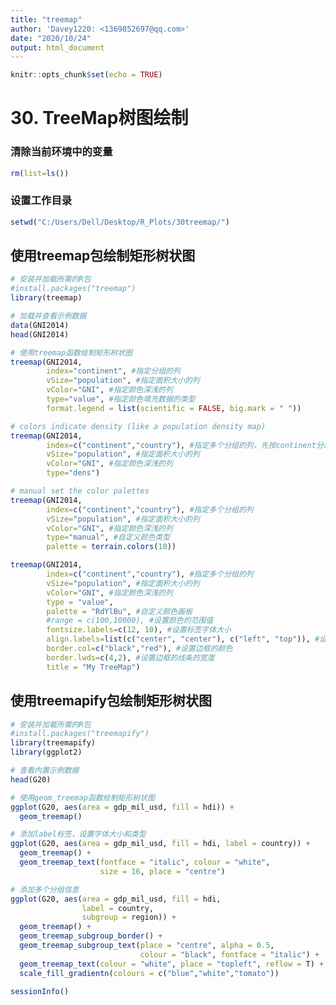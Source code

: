 ---
title: "treemap"
author: 'Davey1220: <1369852697@qq.com>'
date: "2020/10/24"
output: html_document
---

```{r setup, include=FALSE}
knitr::opts_chunk$set(echo = TRUE)
```

# 30. TreeMap树图绘制

### 清除当前环境中的变量
```{r}
rm(list=ls())
```

### 设置工作目录
```{r}
setwd("C:/Users/Dell/Desktop/R_Plots/30treemap/")
```

## 使用treemap包绘制矩形树状图
```{r}
# 安装并加载所需的R包
#install.packages("treemap")
library(treemap)

# 加载并查看示例数据
data(GNI2014)
head(GNI2014)

# 使用treemap函数绘制矩形树状图
treemap(GNI2014,
        index="continent", #指定分组的列
        vSize="population", #指定面积大小的列
        vColor="GNI", #指定颜色深浅的列
        type="value", #指定颜色填充数据的类型
        format.legend = list(scientific = FALSE, big.mark = " "))

# colors indicate density (like a population density map)
treemap(GNI2014,
        index=c("continent","country"), #指定多个分组的列，先按continent分组，再按country分组
        vSize="population", #指定面积大小的列
        vColor="GNI", #指定颜色深浅的列
        type="dens")

# manual set the color palettes
treemap(GNI2014,
        index=c("continent","country"), #指定多个分组的列
        vSize="population", #指定面积大小的列
        vColor="GNI", #指定颜色深浅的列
        type="manual", #自定义颜色类型
        palette = terrain.colors(10))

treemap(GNI2014,
        index=c("continent","country"), #指定多个分组的列
        vSize="population", #指定面积大小的列
        vColor="GNI", #指定颜色深浅的列
        type = "value",
        palette = "RdYlBu", #自定义颜色画板
        #range = c(100,10000), #设置颜色的范围值
        fontsize.labels=c(12, 10), #设置标签字体大小
        align.labels=list(c("center", "center"), c("left", "top")), #设置标签对齐的方式
        border.col=c("black","red"), #设置边框的颜色  
        border.lwds=c(4,2), #设置边框的线条的宽度
        title = "My TreeMap")
```

## 使用treemapify包绘制矩形树状图
```{r}
# 安装并加载所需的R包
#install.packages("treemapify")
library(treemapify)
library(ggplot2)

# 查看内置示例数据
head(G20)

# 使用geom_treemap函数绘制矩形树状图
ggplot(G20, aes(area = gdp_mil_usd, fill = hdi)) +
  geom_treemap()

# 添加label标签，设置字体大小和类型
ggplot(G20, aes(area = gdp_mil_usd, fill = hdi, label = country)) +
  geom_treemap() +
  geom_treemap_text(fontface = "italic", colour = "white", 
                    size = 16, place = "centre")

# 添加多个分组信息
ggplot(G20, aes(area = gdp_mil_usd, fill = hdi,
                label = country,
                subgroup = region)) +
  geom_treemap() +
  geom_treemap_subgroup_border() +
  geom_treemap_subgroup_text(place = "centre", alpha = 0.5, 
                             colour = "black", fontface = "italic") +
  geom_treemap_text(colour = "white", place = "topleft", reflow = T) +
  scale_fill_gradientn(colours = c("blue","white","tomato"))
```

```{r}
sessionInfo()
```
